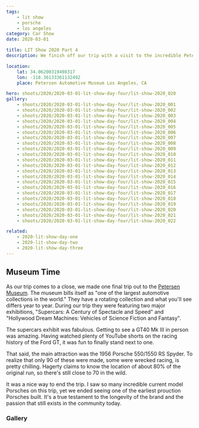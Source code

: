 ```yaml
---
tags:
    - lit show
    - porsche
    - los angeles
category: Car Show
date: 2020-03-01

title: LIT Show 2020 Part 4
description: We finish off our trip with a visit to the incredible Petersen Museum to see an original 550 Spyder.

location:
    lat: 34.06200319498317
    lon: -118.36133361132492
    place: Petersen Automotive Museum Los Angeles, CA

hero: shoots/2020/2020-03-01-lit-show-day-four/lit-show-2020_020
gallery:
    - shoots/2020/2020-03-01-lit-show-day-four/lit-show-2020_001
    - shoots/2020/2020-03-01-lit-show-day-four/lit-show-2020_002
    - shoots/2020/2020-03-01-lit-show-day-four/lit-show-2020_003
    - shoots/2020/2020-03-01-lit-show-day-four/lit-show-2020_004
    - shoots/2020/2020-03-01-lit-show-day-four/lit-show-2020_005
    - shoots/2020/2020-03-01-lit-show-day-four/lit-show-2020_006
    - shoots/2020/2020-03-01-lit-show-day-four/lit-show-2020_007
    - shoots/2020/2020-03-01-lit-show-day-four/lit-show-2020_008
    - shoots/2020/2020-03-01-lit-show-day-four/lit-show-2020_009
    - shoots/2020/2020-03-01-lit-show-day-four/lit-show-2020_010
    - shoots/2020/2020-03-01-lit-show-day-four/lit-show-2020_011
    - shoots/2020/2020-03-01-lit-show-day-four/lit-show-2020_012
    - shoots/2020/2020-03-01-lit-show-day-four/lit-show-2020_013
    - shoots/2020/2020-03-01-lit-show-day-four/lit-show-2020_014
    - shoots/2020/2020-03-01-lit-show-day-four/lit-show-2020_015
    - shoots/2020/2020-03-01-lit-show-day-four/lit-show-2020_016
    - shoots/2020/2020-03-01-lit-show-day-four/lit-show-2020_017
    - shoots/2020/2020-03-01-lit-show-day-four/lit-show-2020_018
    - shoots/2020/2020-03-01-lit-show-day-four/lit-show-2020_019
    - shoots/2020/2020-03-01-lit-show-day-four/lit-show-2020_020
    - shoots/2020/2020-03-01-lit-show-day-four/lit-show-2020_021
    - shoots/2020/2020-03-01-lit-show-day-four/lit-show-2020_022

related:
    - 2020-lit-show-day-one
    - 2020-lit-show-day-two
    - 2020-lit-show-day-three
---
```



## Museum Time

As our trip comes to a close, we made one final trip out to the [Petersen Museum](https://www.petersen.org/). The museum bills itself as "one of the largest automotive collections in the world." They have a rotating collection and what you'll see differs year to year. During our trip they were featuring two major exhibitions, "Supercars: A Century of Spectacle and Speed" and "Hollywood Dream Machines: Vehicles of Science Fiction and Fantasy".

The supercars exhibit was fabulous. Getting to see a GT40 Mk III in person was amazing. Having watched plenty of YouTube shorts on the racing history of the Ford GT, it was fun to finally stand next to one.

That said, the main attraction was the 1956 Porsche 550/1550 RS Spyder. To realize that only 90 of these were made, some were wrecked racing, is pretty chilling. Hagerty claims to know the location of about 80% of the original run, so there's still close to 70 in the wild.

It was a nice way to end the trip. I saw so many incredible current model Porsches on this trip, yet we ended seeing one of the earliest prouction Porsches built. It's a true testament to the longevity of the brand and the passion that still exists in the community today.

<Maps
    lat={frontmatter.location.lat}
    lon={frontmatter.location.lon}
    place={frontmatter.location.place}
/>

### Gallery

<Gallery images={frontmatter.gallery} />
